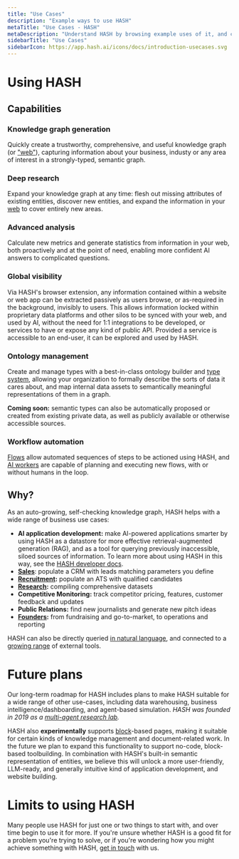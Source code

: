 ```yaml
---
title: "Use Cases"
description: "Example ways to use HASH"
metaTitle: "Use Cases - HASH"
metaDescription: "Understand HASH by browsing example uses of it, and case studies from its users"
sidebarTitle: "Use Cases"
sidebarIcon: https://app.hash.ai/icons/docs/introduction-usecases.svg
---
```


# Using HASH<a id="#examples" />

## Capabilities<a id="#group" />

### Knowledge graph generation

Quickly create a trustworthy, comprehensive, and useful knowledge graph (or ["web"](/guide/webs)), capturing information about your business, industy or any area of interest in a strongly-typed, semantic graph.

### Deep research

Expand your knowledge graph at any time: flesh out missing attributes of existing entities, discover new entities, and expand the information in your [web](/guide/webs) to cover entirely new areas.

### Advanced analysis

Calculate new metrics and generate statistics from information in your web, both proactively and at the point of need, enabling more confident AI answers to complicated questions.

### Global visibility

Via HASH's browser extension, any information contained within a website or web app can be extracted passively as users browse, or as-required in the background, invisibly to users. This allows information locked within proprietary data platforms and other silos to be synced with your web, and used by AI, without the need for 1:1 integrations to be developed, or services to have or expose any kind of public API. Provided a service is accessible to an end-user, it can be explored and used by HASH.

### Ontology management

Create and manage types with a best-in-class ontology builder and [type system](/guide/types), allowing your organization to formally describe the sorts of data it cares about, and map internal data assets to semantically meaningful representations of them in a graph.

**Coming soon:** semantic types can also be automatically proposed or created from existing private data, as well as publicly available or otherwise accessible sources.

### Workflow automation

[Flows](/guide/flows) allow automated sequences of steps to be actioned using HASH, and [AI workers](/guide/workers/goals) are capable of planning and executing new flows, with or without humans in the loop.

## Why?

As an auto-growing, self-checking knowledge graph, HASH helps with a wide range of business use cases:

- **AI application development:** make AI-powered applications smarter by using HASH as a datastore for more effective retrieval-augmented generation (RAG), and as a tool for querying previously inaccessible, siloed sources of information. To learn more about using HASH in this way, see the [HASH developer docs](https://hash.dev/docs).
- **[Sales](/cases/sales)**: populate a CRM with leads matching parameters you define
- **[Recruitment](/cases/recruitment):** populate an ATS with qualified candidates
- **[Research](/cases/research):** compiling comprehensive datasets
- **Competitive Monitoring:** track competitor pricing, features, customer feedback and updates
- **Public Relations:** find new journalists and generate new pitch ideas
- **[Founders](/cases/founders):** from fundraising and go-to-market, to operations and reporting

HASH can also be directly queried [in natural language](/guide/workers/chat), and connected to a [growing range](/guide/integrations) of external tools.

# Future plans

Our long-term roadmap for HASH includes plans to make HASH suitable for a wide range of other use-cases, including data warehousing, business intelligence/dashboarding, and agent-based simulation. _HASH was founded in 2019 as a [multi-agent research lab](/about)._

HASH also **experimentally** supports [block](/guide/pages/blocks)-based pages, making it suitable for certain kinds of knowledge management and document-related work. In the future we plan to expand this functionality to support no-code, block-based toolbuilding. In combination with HASH's built-in semantic representation of entities, we believe this will unlock a more user-friendly, LLM-ready, and generally intuitive kind of application development, and website building.

# Limits to using HASH

Many people use HASH for just one or two things to start with, and over time begin to use it for more. If you're unsure whether HASH is a good fit for a problem you're trying to solve, or if you're wondering how you might achieve something with HASH, [get in touch](/contact) with us.
